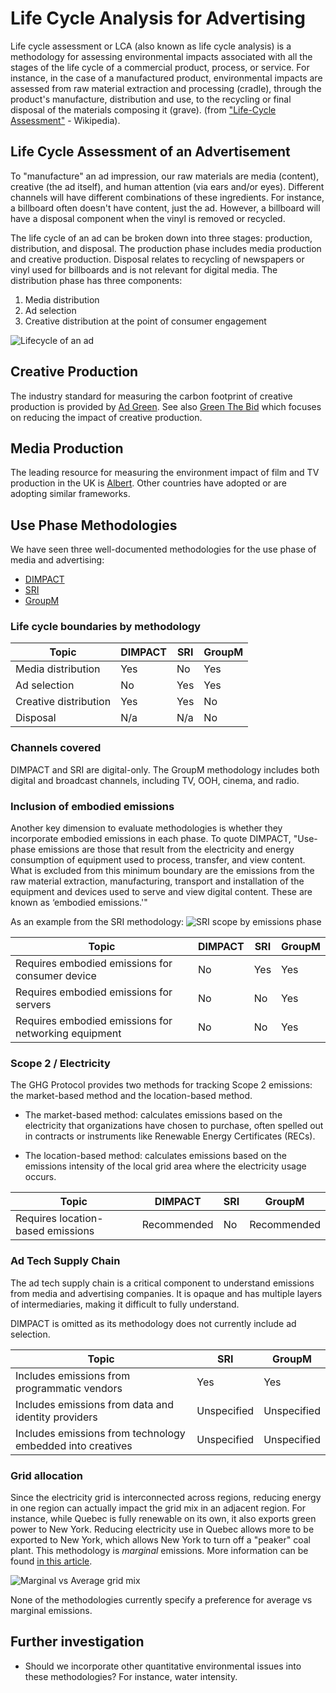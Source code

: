# Life Cycle Analysis for Advertising

Life cycle assessment or LCA (also known as life cycle analysis) is a methodology for assessing environmental impacts associated with all the stages of the life cycle of a commercial product, process, or service. For instance, in the case of a manufactured product, environmental impacts are assessed from raw material extraction and processing (cradle), through the product's manufacture, distribution and use, to the recycling or final disposal of the materials composing it (grave). (from ["Life-Cycle Assessment"](https://en.wikipedia.org/wiki/Life-cycle_assessment) - Wikipedia).

## Life Cycle Assessment of an Advertisement

To "manufacture" an ad impression, our raw materials are media (content), creative (the ad itself), and human attention (via ears and/or eyes). Different channels will have different combinations of these ingredients. For instance, a billboard often doesn't have content, just the ad. However, a billboard will have a disposal component when the vinyl is removed or recycled.

The life cycle of an ad can be broken down into three stages: production, distribution, and disposal. The production phase includes media production and creative production. Disposal relates to recycling of newspapers or vinyl used for billboards and is not relevant for digital media. The distribution phase has three components:

1. Media distribution
1. Ad selection
1. Creative distribution at the point of consumer engagement

![Lifecycle of an ad](images/lca_ad.png)

## Creative Production

The industry standard for measuring the carbon footprint of creative production is provided by [Ad Green](https://weareadgreen.org). See also [Green The Bid](https://www.greenthebid.earth) which focuses on reducing the impact of creative production.

## Media Production

The leading resource for measuring the environment impact of film and TV production in the UK is [Albert](https://wearealbert.org). Other countries have adopted or are adopting similar frameworks.

## Use Phase Methodologies

We have seen three well-documented methodologies for the use phase of media and advertising:

- [DIMPACT](https://dimpact.org/methodology)
- [SRI](https://www.sri-france.org/wp-content/uploads/2021/11/SRI_Calculating-the-carbon-footprint_VF.pdf)
- [GroupM](https://www.groupm.com/media-decarbonization-framework-groupm/)

### Life cycle boundaries by methodology

| Topic                 | DIMPACT | SRI | GroupM |
| --------------------- | ------- | --- | ------ |
| Media distribution    | Yes     | No  | Yes    |
| Ad selection          | No      | Yes | Yes    |
| Creative distribution | Yes     | Yes | No     |
| Disposal              | N/a     | N/a | No     |

### Channels covered

DIMPACT and SRI are digital-only. The GroupM methodology includes both digital and broadcast channels, including TV, OOH, cinema, and radio.

### Inclusion of embodied emissions

Another key dimension to evaluate methodologies is whether they incorporate embodied emissions in each phase. To quote DIMPACT, "Use-phase emissions are those that result from the electricity and energy consumption of equipment used to process, transfer, and view content. What is excluded from this minimum boundary are the emissions from the raw material extraction, manufacturing, transport and installation of the equipment and devices used to serve and view digital content. These are known as ‘embodied emissions.'"

As an example from the SRI methodology:
![SRI scope by emissions phase](images/sri_phases.png)

| Topic                                                | DIMPACT | SRI | GroupM |
| ---------------------------------------------------- | ------- | --- | ------ |
| Requires embodied emissions for consumer device      | No      | Yes | Yes    |
| Requires embodied emissions for servers              | No      | No  | Yes    |
| Requires embodied emissions for networking equipment | No      | No  | Yes    |

### Scope 2 / Electricity

The GHG Protocol provides two methods for tracking Scope 2 emissions: the market-based method and the location-based method.

- The market-based method: calculates emissions based on the electricity that organizations have chosen to purchase, often spelled out in contracts or instruments like Renewable Energy Certificates (RECs).

- The location-based method: calculates emissions based on the emissions intensity of the local grid area where the electricity usage occurs.

| Topic                             | DIMPACT     | SRI | GroupM      |
| --------------------------------- | ----------- | --- | ----------- |
| Requires location-based emissions | Recommended | No  | Recommended |

### Ad Tech Supply Chain

The ad tech supply chain is a critical component to understand emissions from media and advertising companies. It is opaque and has multiple layers of intermediaries, making it difficult to fully understand.

DIMPACT is omitted as its methodology does not currently include ad selection.

| Topic                                                      | SRI         | GroupM      |
| ---------------------------------------------------------- | ----------- | ----------- |
| Includes emissions from programmatic vendors               | Yes         | Yes         |
| Includes emissions from data and identity providers        | Unspecified | Unspecified |
| Includes emissions from technology embedded into creatives | Unspecified | Unspecified |

### Grid allocation

Since the electricity grid is interconnected across regions, reducing energy in one region can actually impact the grid mix in an adjacent region. For instance, while Quebec is fully renewable on its own, it also exports green power to New York. Reducing electricity use in Quebec allows more to be exported to New York, which allows New York to turn off a "peaker" coal plant. This methodology is _marginal_ emissions. More information can be found [in this article](https://adgefficiency.com/energy-basics-average-vs-marginal-carbon-emissions/).

![Marginal vs Average grid mix](images/marginal_vs_average.jpg)

None of the methodologies currently specify a preference for average vs marginal emissions.

## Further investigation

- Should we incorporate other quantitative environmental issues into these methodologies? For instance, water intensity.

